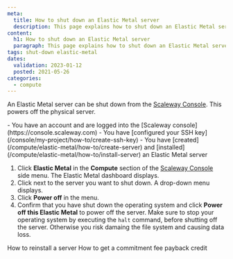```yaml
---
meta:
  title: How to shut down an Elastic Metal server 
  description: This page explains how to shut down an Elastic Metal server 
content:
  h1: How to shut down an Elastic Metal server 
  paragraph: This page explains how to shut down an Elastic Metal server 
tags: shut-down elastic-metal 
dates:
  validation: 2023-01-12
  posted: 2021-05-26
categories:
  - compute
---
```


An Elastic Metal server can be shut down from the [Scaleway Console](https://console.scaleway.com). This powers off the physical server.

<Message type="requirement">
  - You have an account and are logged into the [Scaleway console](https://console.scaleway.com)  
  - You have [configured your SSH key](/console/my-project/how-to/create-ssh-key)
  - You have [created](/compute/elastic-metal/how-to/create-server) and [installed](/compute/elastic-metal/how-to/install-server) an Elastic Metal server
</Message>

1. Click **Elastic Metal** in the **Compute** section of the [Scaleway Console](https://console.scaleway.com) side menu. The Elastic Metal dashboard displays.
2. Click <Icon name="more" /> next to the server you want to shut down. A drop-down menu displays.
3. Click **Power off** in the menu.
4. Confirm that you have shut down the operating system and click **Power off this Elastic Metal** to power off the server.
    <Message type="important">
      Make sure to stop your operating system by executing the `halt` command,
      before shutting off the server. Otherwise you risk damaing the file system
      and causing data loss.
    </Message>


<Navigation title="See Also">
  <PreviousButton to="/compute/elastic-metal/how-to/reinstall-server/">How to reinstall a server</PreviousButton>
  <NextButton to="/compute/elastic-metal/how-to/use-commitment-fee-payback/">How to get a commitment fee payback credit</NextButton>
</Navigation>
